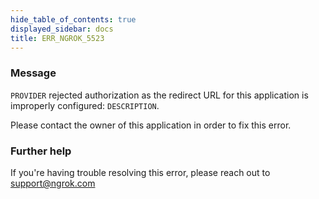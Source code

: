 ```yaml
---
hide_table_of_contents: true
displayed_sidebar: docs
title: ERR_NGROK_5523
---
```




### Message

`PROVIDER` rejected authorization as the redirect URL for this application is improperly configured: `DESCRIPTION`.

Please contact the owner of this application in order to fix this error.

<ErrorDetails error="err_ngrok_5523" />

### Further help

If you're having trouble resolving this error, please reach out to [support@ngrok.com](mailto:support@ngrok.com?subject=Help%20with%20ERR_NGROK_5523)
